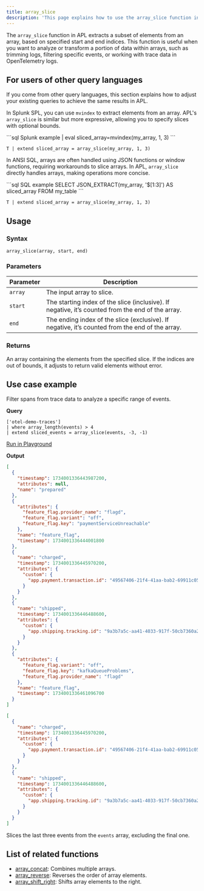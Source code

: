 ```yaml
---
title: array_slice
description: 'This page explains how to use the array_slice function in APL.'
---
```


The `array_slice` function in APL extracts a subset of elements from an array, based on specified start and end indices. This function is useful when you want to analyze or transform a portion of data within arrays, such as trimming logs, filtering specific events, or working with trace data in OpenTelemetry logs.

## For users of other query languages

If you come from other query languages, this section explains how to adjust your existing queries to achieve the same results in APL.

<AccordionGroup>
<Accordion title="Splunk SPL users">

In Splunk SPL, you can use `mvindex` to extract elements from an array. APL's `array_slice` is similar but more expressive, allowing you to specify slices with optional bounds.

<CodeGroup>
```sql Splunk example
| eval sliced_array=mvindex(my_array, 1, 3)
```

```kusto APL equivalent
T | extend sliced_array = array_slice(my_array, 1, 3)
```
</CodeGroup>

</Accordion>
<Accordion title="ANSI SQL users">

In ANSI SQL, arrays are often handled using JSON functions or window functions, requiring workarounds to slice arrays. In APL, `array_slice` directly handles arrays, making operations more concise.

<CodeGroup>
```sql SQL example
SELECT JSON_EXTRACT(my_array, '$[1:3]') AS sliced_array FROM my_table
```

```kusto APL equivalent
T | extend sliced_array = array_slice(my_array, 1, 3)
```
</CodeGroup>

</Accordion>
</AccordionGroup>

## Usage

### Syntax

```kusto
array_slice(array, start, end)
```

### Parameters

| Parameter | Description |
|-----------|-------------|
| `array`   | The input array to slice. |
| `start`   | The starting index of the slice (inclusive). If negative, it’s counted from the end of the array. |
| `end`     | The ending index of the slice (exclusive). If negative, it’s counted from the end of the array. |

### Returns

An array containing the elements from the specified slice. If the indices are out of bounds, it adjusts to return valid elements without error.

## Use case example

Filter spans from trace data to analyze a specific range of events.

**Query**

```kusto
['otel-demo-traces']
| where array_length(events) > 4
| extend sliced_events = array_slice(events, -3, -1)
```

[Run in Playground](https://play.axiom.co/axiom-play-qf1k/query?initForm=%7B%22apl%22%3A%22%5B'otel-demo-traces'%5D%20%7C%20where%20array_length(events)%20%3E%204%20%7C%20extend%20sliced_events%20%3D%20array_slice(events%2C%20-3%2C%20-1)%22%7D)

**Output**

```json events
[
  {
    "timestamp": 1734001336443987200,
    "attributes": null,
    "name": "prepared"
  },
  {
    "attributes": {
      "feature_flag.provider_name": "flagd",
      "feature_flag.variant": "off",
      "feature_flag.key": "paymentServiceUnreachable"
    },
    "name": "feature_flag",
    "timestamp": 1734001336444001800
  },
  {
    "name": "charged",
    "timestamp": 1734001336445970200,
    "attributes": {
      "custom": {
        "app.payment.transaction.id": "49567406-21f4-41aa-bab2-69911c055753"
      }
    }
  },
  {
    "name": "shipped",
    "timestamp": 1734001336446488600,
    "attributes": {
      "custom": {
        "app.shipping.tracking.id": "9a3b7a5c-aa41-4033-917f-50cb7360a2a4"
      }
    }
  },
  {
    "attributes": {
      "feature_flag.variant": "off",
      "feature_flag.key": "kafkaQueueProblems",
      "feature_flag.provider_name": "flagd"
    },
    "name": "feature_flag",
    "timestamp": 1734001336461096700
  }
]
```

```json sliced_events
[
  {
    "name": "charged",
    "timestamp": 1734001336445970200,
    "attributes": {
      "custom": {
        "app.payment.transaction.id": "49567406-21f4-41aa-bab2-69911c055753"
      }
    }
  },
  {
    "name": "shipped",
    "timestamp": 1734001336446488600,
    "attributes": {
      "custom": {
        "app.shipping.tracking.id": "9a3b7a5c-aa41-4033-917f-50cb7360a2a4"
      }
    }
  }
]
```
Slices the last three events from the `events` array, excluding the final one.

## List of related functions

- [array_concat](/apl/scalar-functions/array-functions/array-concat): Combines multiple arrays.
- [array_reverse](/apl/scalar-functions/array-functions/array-reverse): Reverses the order of array elements.
- [array_shift_right](/apl/scalar-functions/array-functions/array-shift-right): Shifts array elements to the right.